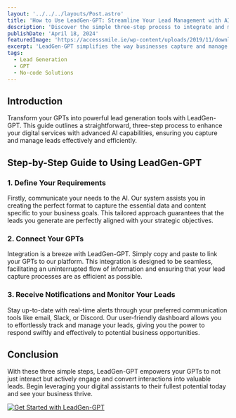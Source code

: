 ```yaml
---
layout: '../../../layouts/Post.astro'
title: 'How to Use LeadGen-GPT: Streamline Your Lead Management with AI'
description: 'Discover the simple three-step process to integrate and maximize LeadGen-GPT in your GPTs workflow.'
publishDate: 'April 18, 2024'
featuredImage: 'https://accesssmile.ie/wp-content/uploads/2019/11/download.jpeg'
excerpt: 'LeadGen-GPT simplifies the way businesses capture and manage leads through OpenAI GPTs. Learn how to set up your system in just three simple steps.'
tags: 
  - Lead Generation
  - GPT
  - No-code Solutions
---
```


## Introduction

Transform your GPTs into powerful lead generation tools with LeadGen-GPT. This guide outlines a straightforward, three-step process to enhance your digital services with advanced AI capabilities, ensuring you capture and manage leads effectively and efficiently.

## Step-by-Step Guide to Using LeadGen-GPT

### 1. Define Your Requirements

Firstly, communicate your needs to the AI. Our system assists you in creating the perfect format to capture the essential data and content specific to your business goals. This tailored approach guarantees that the leads you generate are perfectly aligned with your strategic objectives.

### 2. Connect Your GPTs

Integration is a breeze with LeadGen-GPT. Simply copy and paste to link your GPTs to our platform. This integration is designed to be seamless, facilitating an uninterrupted flow of information and ensuring that your lead capture processes are as efficient as possible.

### 3. Receive Notifications and Monitor Your Leads

Stay up-to-date with real-time alerts through your preferred communication tools like email, Slack, or Discord. Our user-friendly dashboard allows you to effortlessly track and manage your leads, giving you the power to respond swiftly and effectively to potential business opportunities.

## Conclusion

With these three simple steps, LeadGen-GPT empowers your GPTs to not just interact but actively engage and convert interactions into valuable leads. Begin leveraging your digital assistants to their fullest potential today and see your business thrive.

[![Get Started with LeadGen-GPT](https://yourwebsite.com/assets/images/badges/get-started.svg)](https://yourwebsite.com/get-started-with-leadgen-gpt)
